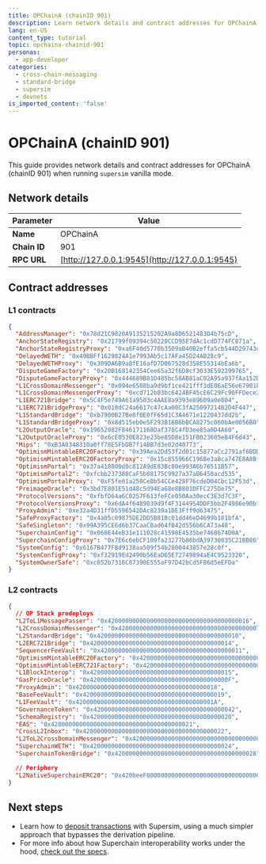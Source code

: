 ```yaml
---
title: OPChainA (chainID 901)
description: Learn network details and contract addresses for OPChainA (chainID 901).
lang: en-US
content_type: tutorial
topic: opchaina-chainid-901
personas:
  - app-developer
categories:
  - cross-chain-messaging
  - standard-bridge
  - supersim
  - devnets
is_imported_content: 'false'
---
```



# OPChainA (chainID 901)

This guide provides network details and contract addresses for OPChainA (chainID 901) when running `supersim` vanilla mode.

## Network details

| **Parameter** | **Value**                                      |
| ------------- | ---------------------------------------------- |
| **Name**      | OPChainA                                       |
| **Chain ID**  | 901                                            |
| **RPC URL**   | [http://127.0.0.1:9545](http://127.0.0.1:9545) |

## Contract addresses

### L1 contracts

```json
{
  "AddressManager": "0x78d21C9820A9135215202A9a8D6521483D4b75cD",
  "AnchorStateRegistry": "0x21799f09394c50220CCD95E7dAc1cdD774FC871a",
  "AnchorStateRegistryProxy": "0xa6F40d5770b3509aB40B2effa5cb544D29743ec7",
  "DelayedWETH": "0x49BBFf1629824A1e7993Ab5c17AFa45D24AB28c9",
  "DelayedWETHProxy": "0x309DA6B9a8fE16afD7D067528d358E55314bEa6b",
  "DisputeGameFactory": "0x20B168142354Cee65a32f6D8cf3033E592299765",
  "DisputeGameFactoryProxy": "0x444689B81D485bc58AB81aC02A95a937fAa152D7",
  "L1CrossDomainMessenger": "0x094e6508ba9d9bf1ce421fff3dE06aE56e67901b",
  "L1CrossDomainMessengerProxy": "0xcd712b03bc6424BF45cE6C29Fc90FFDece228F6E",
  "L1ERC721Bridge": "0x5C4F5e749A61a9503c4AAE8a9393e89609a0e804",
  "L1ERC721BridgeProxy": "0x018dC24a6617c47cAa00C3fA25097214B2D4F447",
  "L1StandardBridge": "0xb7900B27Be8f0E0fF65d1C3A4671e1220437dd2b",
  "L1StandardBridgeProxy": "0x8d515eb0e5F293B16B6bBCA8275c060bAe0056B0",
  "L2OutputOracle": "0x19652082F846171168Daf378C4fD3ee85a0D4A60",
  "L2OutputOracleProxy": "0x6cE0530E823e23be85D8e151FB023605eB4F6d43",
  "Mips": "0xB3A0348310a0ff78E5FbDB7f14BB7d3e02d40773",
  "OptimismMintableERC20Factory": "0x39Aea2Dd53f2d01c15877aCc2791af6BDD7aD567",
  "OptimismMintableERC20FactoryProxy": "0x15c855966C196Be3a8ca747E8A8Bf40928d4741f",
  "OptimismPortal": "0x37a418800d0c812A9dE83Bc80e993A6b76511B57",
  "OptimismPortal2": "0xfcbb237388CaF5b08175C9927a37aB6450acd535",
  "OptimismPortalProxy": "0xF5fe61a258CeBb54CCe428F76cdeD04Cbc12F53d",
  "PreimageOracle": "0x3bd7E801E51d48c5d94Ea68e8B801DFFC275De75",
  "ProtocolVersions": "0xfbfD64a6C0257F613feFCe050Aa30ecC3E3d7C3F",
  "ProtocolVersionsProxy": "0x6dA4f6489039d9f4F3144954DDF5bb2F4986e90b",
  "ProxyAdmin": "0xe32a4D31ffD5596542DAc8239a1DE3Fff9d63475",
  "SafeProxyFactory": "0x4a05c09875DE2DD5B81Bc01dd46eD4699b181bfA",
  "SafeSingleton": "0x99A395CE6d6b37CaaCBad64fB42d556b6CA73a48",
  "SuperchainConfig": "0x068E44eB31e111028c41598E4535be7468674D0A",
  "SuperchainConfigProxy": "0x7E6c6ebCF109fa23277b86bdA39738035C21BB86",
  "SystemConfig": "0x6167B477F8d9138aa509f54b2800443857e28c0f",
  "SystemConfigProxy": "0xf32919Ed2490b56EaD65E72749894aE4C9523320",
  "SystemOwnerSafe": "0xc052b7316C87390E555aF97D42bCd5FB6d5eEFDa"
}
```

### L2 contracts

```json
{
  // OP Stack predeploys
  "L2ToL1MessagePasser": "0x4200000000000000000000000000000000000016",
  "L2CrossDomainMessenger": "0x4200000000000000000000000000000000000007",
  "L2StandardBridge": "0x4200000000000000000000000000000000000010",
  "L2ERC721Bridge": "0x4200000000000000000000000000000000000014",
  "SequencerFeeVault": "0x4200000000000000000000000000000000000011",
  "OptimismMintableERC20Factory": "0x4200000000000000000000000000000000000012",
  "OptimismMintableERC721Factory": "0x4200000000000000000000000000000000000017",
  "L1BlockInterop": "0x4200000000000000000000000000000000000015",
  "GasPriceOracle": "0x420000000000000000000000000000000000000F",
  "ProxyAdmin": "0x4200000000000000000000000000000000000018",
  "BaseFeeVault": "0x4200000000000000000000000000000000000019",
  "L1FeeVault": "0x420000000000000000000000000000000000001A",
  "GovernanceToken": "0x4200000000000000000000000000000000000042",
  "SchemaRegistry": "0x4200000000000000000000000000000000000020",
  "EAS": "0x4200000000000000000000000000000000000021",
  "CrossL2Inbox": "0x4200000000000000000000000000000000000022",
  "L2ToL2CrossDomainMessenger": "0x4200000000000000000000000000000000000023",
  "SuperchainWETH": "0x4200000000000000000000000000000000000024",
  "SuperchainTokenBridge": "0x4200000000000000000000000000000000000028",

  // Periphery
  "L2NativeSuperchainERC20": "0x420beeF000000000000000000000000000000001"
}
```

## Next steps

*   Learn how to [deposit transactions](/app-developers/tutorials/supersim/deposit-transactions) with Supersim, using a much simpler approach that bypasses the derivation pipeline.
*   For more info about how Superchain interoperability works under the hood, [check out the specs](https://specs.optimism.io/interop/overview.html?utm_source=op-docs&utm_medium=docs).
